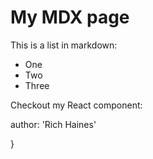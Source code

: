 # My MDX page

This is a list in markdown:

- One
- Two
- Three

Checkout my React component:

  author: 'Rich Haines'

}

